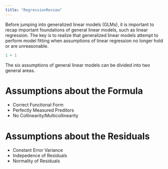 ```yaml
---
title: "RegressionReview"
---
```


Before jumping into generalized linear models (GLMs), it is important to recap important foundations of general linear models, such as linear regression. The key is to realize that generalized linear models attempt to perform model fitting when assumptions of linear regression no longer hold or are unreasonable. 

```r
1 + 1
```

The six assumptions of general linear models can be divided into two general areas. 

# Assumptions about the Formula

  - Correct Functional Form
  - Perfectly Measured Preditors
  - No Collinearity/Multicollinearity 

# Assumptions about the Residuals

  - Constant Error Variance
  - Indepedence of Residuals
  - Normality of Residuals 
